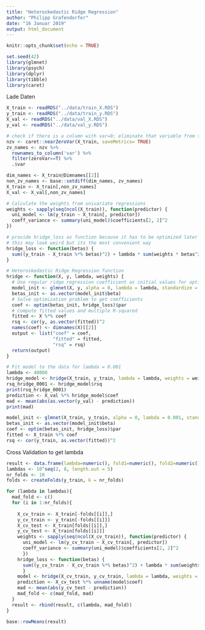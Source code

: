 ```yaml
---
title: "Heteroskedastic Ridge Regression"
author: "Philipp Grafendorfer"
date: "16 Januar 2019"
output: html_document
---
```


```r
knitr::opts_chunk$set(echo = TRUE)

set.seed(42)
library(glmnet)
library(psych)
library(dplyr)
library(tibble)
library(caret)
```

Lade Daten
```r
X_train <- readRDS("../data/train_X.RDS")
y_train <- readRDS("../data/train_y.RDS")
X_val <- readRDS("../data/val_X.RDS")
y_val <- readRDS("../data/val_y.RDS")
```

```r
# check if there is a column with var=0; eliminate that variable from train and val set
nzv <- caret::nearZeroVar(X_train, saveMetrics= TRUE)
zv_names <- nzv %>% 
  rownames_to_column('var') %>% 
  filter(zeroVar==T) %>% 
  .$var

dim_names <- X_train@Dimnames[[2]]
non_zv_names <- base::setdiff(dim_names, zv_names)
X_train <- X_train[,non_zv_names]
X_val <- X_val[,non_zv_names]
```

```r
# Calculate the weights from univariate regressions
weights <- sapply(seq(ncol(X_train)), function(predictor) {
  uni_model <- lm(y_train ~ X_train[, predictor])
  coeff_variance <- summary(uni_model)$coefficients[2, 2]^2
})
```

```r
# provide hridge_loss as function because it has to be optimized later on
# this may look weird but its the most convenient way
hridge_loss <- function(betas) {
  sum((y_train - X_train %*% betas)^2) + lambda * sum(weights * betas^2)
}
```

```r
# Heteroskedastic Ridge Regression function
hridge <- function(X, y, lambda, weights) {
  # Use regular ridge regression coefficient as initial values for optimization
  model_init <- glmnet(X, y, alpha = 0, lambda = lambda, standardize = FALSE)
  betas_init <- as.vector(model_init$beta)
  # Solve optimization problem to get coefficients
  coef <- optim(betas_init, hridge_loss)$par
  # Compute fitted values and multiple R-squared
  fitted <- X %*% coef
  rsq <- cor(y, as.vector(fitted))^2
  names(coef) <- dimnames(X)[[2]]
  output <- list("coef" = coef,
                 "fitted" = fitted,
                 "rsq" = rsq)
  return(output)
}
```

```r
# Fit model to the data for lambda = 0.001
lambda <- 40000
hridge_model <- hridge(X_train, y_train, lambda = lambda, weights = weights)
rsq_hridge_0001 <- hridge_model$rsq
print(rsq_hridge_0001)
prediction <- X_val %*% hridge_model$coef
mad <- mean(abs(as.vector(y_val) - prediction))
print(mad)
```

```r
model_init <- glmnet(X_train, y_train, alpha = 0, lambda = 0.001, standardize = FALSE)
betas_init <- as.vector(model_init$beta)
coef <- optim(betas_init, hridge_loss)$par
fitted <- X_train %*% coef
rsq <- cor(y_train, as.vector(fitted))^2
```

Cross Validation to get lambda
```r
result <- data.frame(lambda=numeric(), fold1=numeric(), fold2=numeric(), fold3=numeric(), fold4=numeric(), fold5=numeric(), fold6=numeric(), fold7=numeric(), fold8=numeric(), fold9=numeric(), fold10=numeric())
lambdas <- 10^seq(2, 8, length.out = 5)
nr_folds <- 10
folds <- createFolds(y_train, k = nr_folds)

for (lambda in lambdas){
  mad_fold <- c()
  for (i in 1:nr_folds){
    
    X_cv_train <- X_train[-folds[[i]],]
    y_cv_train <- y_train[-folds[[i]]]
    X_cv_test <- X_train[folds[[i]],]
    y_cv_test <- X_train[folds[[i]]]
    weights <- sapply(seq(ncol(X_cv_train)), function(predictor) {
      uni_model <- lm(y_cv_train ~ X_cv_train[, predictor])
      coeff_variance <- summary(uni_model)$coefficients[2, 2]^2
      })
    hridge_loss <- function(betas) {
      sum((y_cv_train - X_cv_train %*% betas)^2) + lambda * sum(weights * betas^2)
      }
    model <- hridge(X_cv_train, y_cv_train, lambda = lambda, weights = weights)
    prediction <- X_cv_test %*% unname(model$coef)
    mad <- mean(abs(y_cv_test - prediction))
    mad_fold <- c(mad_fold, mad)
  }
  result <- rbind(result, c(lambda, mad_fold))
}
```

```r
base::rowMeans(result)
```

